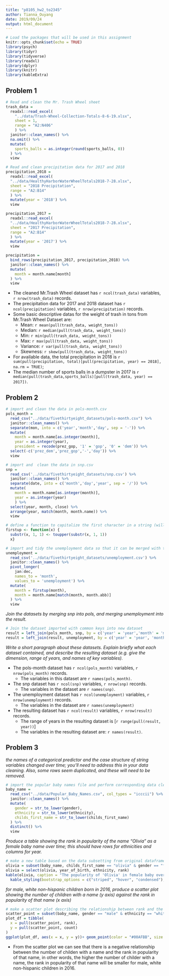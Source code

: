 ```yaml
---
title: "p8105_hw2_to2345"
author: Tianna_Ouyang
date: 2019/09/24
output: html_document
---
```


```r
# Load the packages that will be used in this assignment
knitr::opts_chunk$set(echo = TRUE)
library(psych)
library(tidyr)
library(tidyverse)
library(readxl)
library(dplyr)
library(knitr)
library(kableExtra)

```

## Problem 1

```r
# Read and clean the Mr. Trash Wheel sheet
trash_data = 
  readxl::read_excel(
    "../data/Trash-Wheel-Collection-Totals-8-6-19.xlsx",
    sheet = 1,
    range = "A2:N406"
    ) %>%
  janitor::clean_names() %>%
  na.omit() %>% 
  mutate(
    sports_balls = as.integer(round(sports_balls, 0))
  ) %>% 
  view

# Read and clean precipitation data for 2017 and 2018
precipitation_2018 = 
  readxl::read_excel(
  "../data/HealthyHarborWaterWheelTotals2018-7-28.xlsx",
  sheet = "2018 Precipitation",
  range = "A2:B14"
  ) %>% 
  mutate(year = '2018') %>% 
  view

precipitation_2017 = 
  readxl::read_excel(
  "../data/HealthyHarborWaterWheelTotals2018-7-28.xlsx",
  sheet = "2017 Precipitation",
  range = "A2:B14"
  ) %>% 
  mutate(year = '2017') %>% 
  view

precipitation =
  bind_rows(precipitation_2017, precipitation_2018) %>% 
  janitor::clean_names() %>% 
  mutate(
    month = month.name[month]
  ) %>% 
  view
```


* The cleaned Mr.Trash Wheel dataset has `r ncol(trash_data)` variables, `r nrow(trash_data)` records.
* The precipitation data for 2017 and 2018 dataset has `r ncol(precipitation)` variables, `r nrow(precipitation)` records.
* Some basic descriptive datas for the weight of trash in tons from Mr.Trash Wheel Dataset are:
  + Mean: `r mean(pull(trash_data, weight_tons))`
  + Median: `r median(pull(trash_data, weight_tons))`
  + Min: `r min(pull(trash_data, weight_tons))`
  + Max: `r max(pull(trash_data, weight_tons))`
  + Variance: `r var(pull(trash_data, weight_tons))`
  + Skewness: `r skew(pull(trash_data, weight_tons))`

* For available data, the total precipitation in 2018 is `r sum(pull(precipitation, total)[pull(precipitation, year) == 2018], na.rm = TRUE)`;
* The median number of sports balls in a dumpster in 2017 is `r median(pull(trash_data,sports_balls)[pull(trash_data, year) == 2017])`.

## Problem 2

```r
# import and clean the data in pols-month.csv
pols_month = 
  read_csv("../data/fivethirtyeight_datasets/pols-month.csv") %>% 
  janitor::clean_names() %>% 
  separate(mon, into = c('year','month','day', sep = '-')) %>% 
  mutate(
    month = month.name[as.integer(month)],
    year = as.integer(year),
    president = recode(prez_gop, '1' = 'gop', '0' = 'dem')) %>% 
  select(-c('prez_dem','prez_gop','-','day')) %>% 
  view
```

```r
# import and  clean the data in snp.csv
snp = 
  read_csv('../data/fivethirtyeight_datasets/snp.csv') %>% 
  janitor::clean_names() %>% 
  separate(date, into = c('month','day','year', sep = '/')) %>% 
  mutate(
    month = month.name[as.integer(month)],
    year = as.integer(year)
    ) %>%
  select(year, month, close) %>%
  arrange(year, match(month, month.name)) %>% 
  view
```



```r
# define a function to capitalize the first character in a string (will eb s)
firstup <- function(x) {
  substr(x, 1, 1) <- toupper(substr(x, 1, 1))
  x}

# import and tidy the unemployment data so that it can be merged with the previous datasets
unemployment = 
  read_csv('../data/fivethirtyeight_datasets/unemployment.csv') %>% 
  janitor::clean_names() %>%
  pivot_longer(
    jan:dec,
    names_to = 'month',
    values_to = 'unemployment') %>%
  mutate(
    month = firstup(month),
    month = month.name[match(month, month.abb)]
  ) %>% 
  view

```


*Join the datasets by merging snp into pols, and merging unemployment into the result.*
```r
# Join the dataset imported with common keys into new dataset 
result = left_join(pols_month, snp, by = c('year' = 'year','month' = 'month'))
result = left_join(result, unemployment, by = c('year' = 'year', 'month' = 'month'))
```


*Write a short paragraph about these datasets. Explain briefly what each dataset contained, and describe the resulting dataset (e.g. give the dimension, range of years, and names of key variables).*

* The pols-month dataset has `r ncol(pols_month)` variables, `r nrow(pols_month)` records. 
  + The variables in this dataset are `r names(pols_month)`.
* The snp dataset has `r ncol(snp)` variables, `r nrow(snp)` records.
  + The variables in the dataset are `r names(snp)`.
* The unemployment dataset has `r ncol(unemployment)` variables, `r nrow(unemployment)` records.
  + The variables in the dataset are `r names(unemployment)`
* The resulting dataset has `r ncol(result)` variables, `r nrow(result)` records.
  + The range of years in the resulting dataset is [`r range(pull(result, year))`]
  + The variables in the resulting dataset are: `r names(result)`.


## Problem 3

*the names of a categorical predictor and the case structure of string variables changed over time; you’ll need to address this in your data cleaning.*
*Also, some rows seem duplicated, and these will need to be removed.*
```r
# import the popular baby names file and perform corresponding data cleaning
baby_name = 
  read_csv("../data/Popular_Baby_Names.csv", col_types = "icccii") %>% 
  janitor::clean_names() %>%
  mutate(
    gender = str_to_lower(gender),
    ethnicity = str_to_lower(ethnicity),
    childs_first_name = str_to_lower(childs_first_name)
  ) %>%
  distinct() %>% 
  view
```

*Produce a table showing the rank in popularity of the name “Olivia” as a female baby name over time; this should have rows for ethnicities and columns for year.*

```r
# make a new table based on the data subsetting from original dataframe with condition
olivia = subset(baby_name, childs_first_name == "olivia" & gender == "female")
olivia = select(olivia, year_of_birth, ethnicity, rank)
kable(olivia, caption = "The popularity of 'Olivia' in female baby over time") %>%
  kable_styling(bootstrap_options = c("striped", "hover", "condensed"), full_width = F)
```

*for male, white non-hispanic children born in 2016, produce a scatter plot showing the number of children with a name (y axis) against the rank in popularity of that name (x axis)*

```r
# make a scatter plot describing the relationship between rank and the count of names
scatter_point = subset(baby_name, gender == "male" & ethnicity == "white non hispanic" & year_of_birth == 2016)
plot_df = tibble(
  x = pull(scatter_point, rank),
  y = pull(scatter_point, count)
)
ggplot(plot_df, aes(x = x, y = y))+ geom_point(color = "#00AFBB", size = 2, shape = 23)
```

*  From the scatter plot we can see that there is a negative relationship between the number of childen with a name and the rank in popularity of that name, in other words, the higher the number of childer with a name, the rank in popularity of that name will be smaller for male, white non-hispanic children in 2016.

